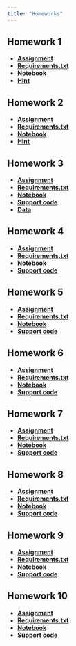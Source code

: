 ```yaml
---
title: "Homeworks"
---
```


## Homework 1

- [**Assignment**](/assignments/homeworks/Homework%201/main.ipynb)
- [**Requirements.txt**](/assignments/homeworks/Homework%201/requirements.txt)
- [**Notebook**](https://cs152.github.io/assignments/homeworks/Homework 1/submission.ipynb)
- [**Hint**](/misc/hw1-hint.qmd)

## Homework 2

- [**Assignment**](/assignments/homeworks/Homework%202/main.ipynb)
- [**Requirements.txt**](/assignments/homeworks/Homework%202/requirements.txt)
- [**Notebook**](https://cs152.github.io/assignments/homeworks/Homework 2/submission.ipynb)
- [**Hint**](/misc/hw2-hint.qmd)

## Homework 3

- [**Assignment**](/assignments/homeworks/Homework%203/main.ipynb)
- [**Requirements.txt**](/assignments/homeworks/Homework%203/requirements.txt)
- [**Notebook**](https://cs152.github.io/assignments/homeworks/Homework 3/submission.ipynb)
- [**Support code**](/assignments/homeworks/Homework%203/hw3_support.py)
- [**Data**](/assignments/homeworks/Homework%203/data.npz)

## Homework 4

- [**Assignment**](/assignments/homeworks/Homework%204/main.ipynb)
- [**Requirements.txt**](/assignments/homeworks/Homework%204/requirements.txt)
- [**Notebook**](https://cs152.github.io/assignments/homeworks/Homework 4/submission.ipynb)
- [**Support code**](/assignments/homeworks/Homework%204/hw4_support.py)

## Homework 5

- [**Assignment**](/assignments/homeworks/Homework%205/main.ipynb)
- [**Requirements.txt**](/assignments/homeworks/Homework%205/requirements.txt)
- [**Notebook**](https://cs152.github.io/assignments/homeworks/Homework 5/submission.ipynb)
- [**Support code**](/assignments/homeworks/Homework%205/hw5_support.py)

## Homework 6

- [**Assignment**](/assignments/homeworks/Homework%206/main.ipynb)
- [**Requirements.txt**](/assignments/homeworks/Homework%206/requirements.txt)
- [**Notebook**](https://cs152.github.io/assignments/homeworks/Homework 6/submission.ipynb)
- [**Support code**](/assignments/homeworks/Homework%206/hw6_support.py)

## Homework 7

- [**Assignment**](/assignments/homeworks/Homework%207/main.ipynb)
- [**Requirements.txt**](/assignments/homeworks/Homework%207/requirements.txt)
- [**Notebook**](https://cs152.github.io/assignments/homeworks/Homework 7/submission.ipynb)
- [**Support code**](/assignments/homeworks/Homework%207/hw7_support.py)

## Homework 8

- [**Assignment**](/assignments/homeworks/Homework%208/main.ipynb)
- [**Requirements.txt**](/assignments/homeworks/Homework%208/requirements.txt)
- [**Notebook**](https://cs152.github.io/assignments/homeworks/Homework 8/submission.ipynb)
- [**Support code**](/assignments/homeworks/Homework%208/hw8_support.py)

## Homework 9

- [**Assignment**](/assignments/homeworks/Homework%209/main.ipynb)
- [**Requirements.txt**](/assignments/homeworks/Homework%209/requirements.txt)
- [**Notebook**](https://cs152.github.io/assignments/homeworks/Homework 9/submission.ipynb)
- [**Support code**](/assignments/homeworks/Homework%209/hw9_support.py)

## Homework 10

- [**Assignment**](/assignments/homeworks/Homework%2010/main.ipynb)
- [**Requirements.txt**](/assignments/homeworks/Homework%2010/requirements.txt)
- [**Notebook**](https://cs152.github.io/assignments/homeworks/Homework 10/submission.ipynb)
- [**Support code**](/assignments/homeworks/Homework%2010/hw10_support.py)
